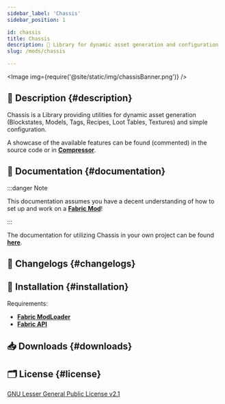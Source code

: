 ```yaml
---
sidebar_label: 'Chassis'
sidebar_position: 1

id: chassis
title: Chassis
description: 🧮 Library for dynamic asset generation and configuration
slug: /mods/chassis

---
```


<head>
    <meta content="Chassis" property="og:title" />
    <meta content="Evergood Team" property="og:site_name" />
    <meta content="🧮 Library providing utilities for dynamic asset generation and configuration" property="og:description" />
    <meta content="https://evergoodteam.github.io/docs/mods/chassis" property="og:url" />
    <meta content="https://evergoodteam.github.io/img/chassisIcon.png" property="og:image" />
    <meta content="#65c18c" data-react-helmet="true" name="theme-color" />
    <meta name="twitter:card" content="app" />
</head>




<Image img={require('@site/static/img/chassisBanner.png')} />


## 📑 Description {#description}

Chassis is a Library providing utilities for dynamic asset generation (Blockstates, Models, Tags, Recipes, Loot Tables, Textures) and simple configuration.

A showcase of the available features can be found (commented) in the source code or in [**Compressor**](https://www.curseforge.com/minecraft/mc-mods/compressor).

<Source project = "Chassis"></Source>

## 📖 Documentation {#documentation}

:::danger Note

This documentation assumes you have a decent understanding of how to set up and work on a [**Fabric Mod**](https://fabricmc.net/wiki)!

:::

The documentation for utilizing Chassis in your own project can be found [**here**](/docs/chassis).

## 📰 Changelogs {#changelogs}

<Tabs className="chassis-tabs">
    <TabItem value="1.2.x" label="1.2.x (1.19.x)" default>
        <Changelog project="chassis" version="1.2.1"/>
        <Changelog project="chassis" version="1.2.0"/>
    </TabItem>
    <TabItem value="1.1.x" label="1.1.x (1.18.2)">
        <Changelog project="chassis" version="1.1.0"/>
    </TabItem>
    <TabItem value="1.0.x" label="1.0.x (1.18.1)">
    </TabItem>
</Tabs>

## 🔧 Installation {#installation}

Requirements:
- [**Fabric ModLoader**](https://fabricmc.net/)
- [**Fabric API**](https://www.curseforge.com/minecraft/mc-mods/fabric-api)

## 📥 Downloads {#downloads}

<Download type ="mc-mods" project = "chassis"></Download>

## 🗂️ License {#license}

[GNU Lesser General Public License v2.1](https://github.com/EvergoodTeam/Chassis/blob/1.18.1/LICENSE)